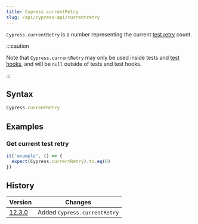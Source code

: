 ```yaml
---
title: Cypress.currentRetry
slug: /api/cypress-api/currentretry
---
```


`Cypress.currentRetry` is a number representing the current
[test retry](/guides/guides/test-retries) count.

:::caution

Note that `Cypress.currentRetry` may only be used inside tests and
[test hooks](/guides/core-concepts/writing-and-organizing-tests#Hooks), and will
be `null` outside of tests and test hooks.

:::

## Syntax

```javascript
Cypress.currentRetry
```

## Examples

### Get current test retry

```javascript
it('example', () => {
  expect(Cypress.currentRetry).to.eq(0)
})
```

## History

| Version                                       | Changes                      |
| --------------------------------------------- | ---------------------------- |
| [12.3.0](/guides/references/changelog#12-3-0) | Added `Cypress.currentRetry` |

